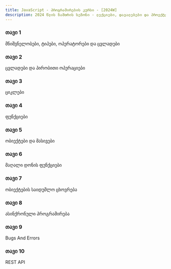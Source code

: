 ```yaml
---
title: JavaScript - პროგრამირების კურსი - [2024W]
description: 2024 წლის ზამთრის სეზონი - ლექციები, დავალებები და პროექტები.
---
```


<div className="grid sm:grid-cols-1 gap-4 mt-6">

<Card href="/classes/javascript/2024w/week-1">

### თავი 1

მნიშვნელობები, ტიპები, ოპერატორები და ცვლადები

</Card>

<Card href="/classes/javascript/2024w/week-2">

### თავი 2

ცვლადები და პირობითი ოპერაციები

</Card>

<Card href="/classes/javascript/2024w/week-3">

### თავი 3

ციკლები

</Card>

<Card href="/classes/javascript/2024w/week-4">

### თავი 4

ფუნქციები

</Card>

<Card href="/classes/javascript/2024w/week-5">

### თავი 5

ობიექტები და მასივები

</Card>

<Card href="/classes/javascript/2024w/week-6">

### თავი 6

მაღალი დონის ფუნქციები
</Card>

<Card href="/classes/javascript/2024w/week-7">

### თავი 7

ობიექტების საიდუმლო ცხოვრება
</Card>

<Card href="/classes/javascript/2024w/week-8">

### თავი 8

ასინქრონული პროგრამირება
</Card>

<Card href="/classes/javascript/2024w/week-9">

### თავი 9

Bugs And Errors
</Card>

<Card href="/classes/javascript/2024w/week-10">

### თავი 10

REST API
</Card>

</div>
